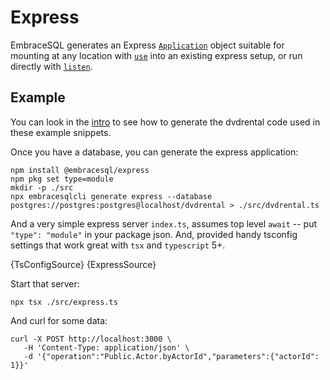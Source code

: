
# Express

EmbraceSQL generates an Express [`Application`](https://expressjs.com/en/api.html#app) object suitable for mounting
at any location with [`use`](https://expressjs.com/en/api.html#app.use) into an existing express setup, or run directly
with [`listen`](https://expressjs.com/en/api.html#app.listen).

## Example

You can look in the [intro](./index.mdx) to see how to generate the dvdrental code
used in these example snippets.

Once you have a database, you can generate the express application:

```shell
npm install @embracesql/express
npm pkg set type=module
mkdir -p ./src
npx embracesqlcli generate express --database postgres://postgres:postgres@localhost/dvdrental > ./src/dvdrental.ts
```

And a very simple express server `index.ts`, assumes top level `await` -- put `"type": "module"`
in your package json. And, provided handy tsconfig settings that work great with
`tsx` and `typescript` 5+.

<CodeBlock language="json" title="tsconfig.json">
  {TsConfigSource}
</CodeBlock>

<CodeBlock language="typescript" title="./src/express.ts">
  {ExpressSource}
</CodeBlock>

Start that server:

```shell
npx tsx ./src/express.ts
```

And curl for some data:

```shell
curl -X POST http://localhost:3000 \
   -H 'Content-Type: application/json' \
   -d '{"operation":"Public.Actor.byActorId","parameters":{"actorId": 1}}'
```
